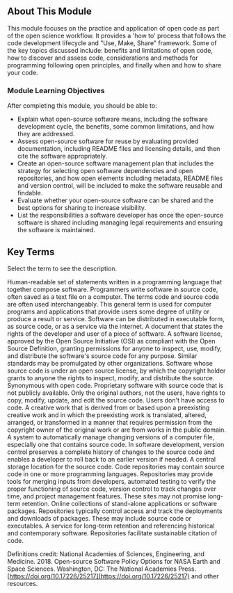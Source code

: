 
<Banner title='OS101 Module 4: Open Code' subTitle='Welcome to Open Science 101: Open Code' bgImage='./images/banners/Module4.png' bgColor='#1d8943' opacity='0.7'/>

## About This Module

This module focuses on the practice and application of open code as part of the open science workflow. It provides a 'how to' process that follows the code development lifecycle and "Use, Make, Share" framework. Some of the key topics discussed include: benefits and limitations of open code, how to discover and assess code, considerations and methods for programming following open principles, and finally when and how to share your code. 

### Module Learning Objectives

After completing this module, you should be able to:

- Explain what open-source software means, including the software development cycle, the benefits, some common limitations, and how they are addressed.
- Assess open-source software for reuse by evaluating provided documentation, including README files and licensing details, and then cite the software appropriately.
- Create an open-source software management plan that includes the strategy for selecting open software dependencies and open repositories, and how open elements including metadata, README files and version control, will be included to make the software reusable and findable.
- Evaluate whether your open-source software can be shared and the best options for sharing to increase visibility.
- List the responsibilities a software developer has once the open-source software is shared including managing legal requirements and ensuring the software is maintained.

## Key Terms

Select the term to see the description.

<Definitions>
  <Definition title='Source Code'>
    Human-readable set of statements written in a programming language that together compose software. Programmers write software in source code, often saved as a text file on a computer. The terms code and source code are often used interchangeably.
  </Definition>
  <Definition title='Software'>
    This general term is used for computer programs and applications that provide users some degree of utility or produce a result or service. Software can be distributed in executable form, as source code, or as a service via the internet.
  </Definition>
  <Definition title='Software License'>
    A document that states the rights of the developer and user of a piece of software.
  </Definition>
  <Definition title='Open-Source License'>
    A software license, approved by the Open Source Initiative (OSI) as compliant with the Open Source Definition, granting permissions for anyone to inspect, use, modify, and distribute the software's source code for any purpose. Similar standards may be promulgated by other organizations.
  </Definition>
  <Definition title='Open-Source Software'>
    Software whose source code is under an open source license, by which the copyright holder grants to anyone the rights to inspect, modify, and distribute the source. Synonymous with open code.
  </Definition>
  <Definition title='Closed-Source Software'>
    Proprietary software with source code that is not publicly available. Only the original authors, not the users, have rights to copy, modify, update, and edit the source code. Users don't have access to code.
  </Definition>
  <Definition title='Derivative Work'>
    A creative work that is derived from or based upon a preexisting creative work and in which the preexisting work is translated, altered, arranged, or transformed in a manner that requires permission from the copyright owner of the original work or are from works in the public domain.
  </Definition>
  <Definition title='Version Control'>
    A system to automatically manage changing versions of a computer file, especially one that contains source code. In software development, version control preserves a complete history of changes to the source code and enables a developer to roll back to an earlier version if needed.
  </Definition>
  <Definition title='Code Repository'>
    A central storage location for the source code. Code repositories may contain source code in one or more programming languages. Repositories may provide tools for merging inputs from developers, automated testing to verify the proper functioning of source code, version control to track changes over time, and project management features. These sites may not promise long-term retention.
  </Definition>
  <Definition title='Software Repository'>
    Online collections of stand-alone applications or software packages. Repositories typically control access and track the deployments and downloads of packages. These may include source code or executables.
  </Definition>
  <Definition title='Long-Term Repository'>
    A service for long-term retention and referencing historical and contemporary software. Repositories facilitate sustainable citation of code.
  </Definition>

</Definitions>

Definitions credit: National Academies of Sciences, Engineering, and Medicine. 2018. Open-source Software Policy Options for NASA Earth and Space Sciences. Washington, DC: The National Academies Press. [https://doi.org/10.17226/25217](https://doi.org/10.17226/25217) and other resources.